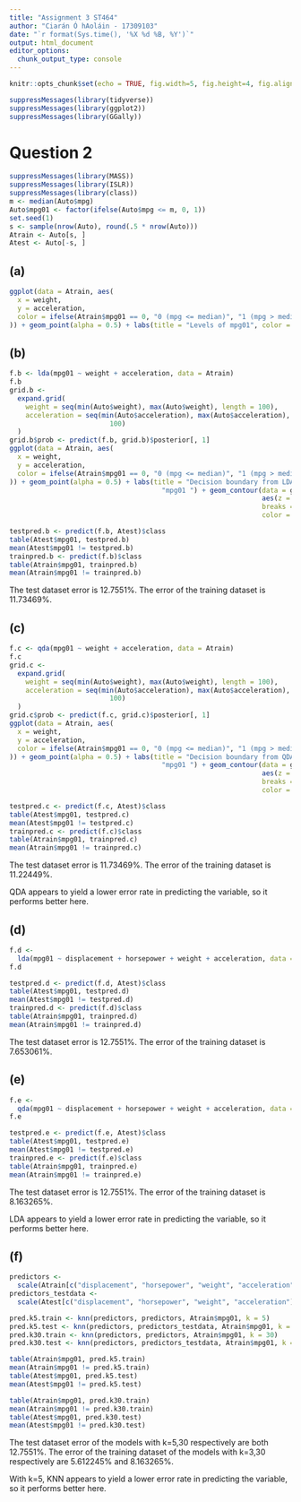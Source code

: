 ```yaml
---
title: "Assignment 3 ST464"
author: "Ciarán Ó hAoláin - 17309103"
date: "`r format(Sys.time(), '%X %d %B, %Y')`"
output: html_document
editor_options: 
  chunk_output_type: console
---
```


```r
knitr::opts_chunk$set(echo = TRUE, fig.width=5, fig.height=4, fig.align = "center")
```


```r
suppressMessages(library(tidyverse))
suppressMessages(library(ggplot2))
suppressMessages(library(GGally))

```



# Question 2



```r
suppressMessages(library(MASS))
suppressMessages(library(ISLR))
suppressMessages(library(class))
m <- median(Auto$mpg)
Auto$mpg01 <- factor(ifelse(Auto$mpg <= m, 0, 1))
set.seed(1)
s <- sample(nrow(Auto), round(.5 * nrow(Auto)))
Atrain <- Auto[s, ]
Atest <- Auto[-s, ]
```

## (a)
```r
ggplot(data = Atrain, aes(
  x = weight,
  y = acceleration,
  color = ifelse(Atrain$mpg01 == 0, "0 (mpg <= median)", "1 (mpg > median)")
)) + geom_point(alpha = 0.5) + labs(title = "Levels of mpg01", color = "mpg01 ")
```


## (b)
```r
f.b <- lda(mpg01 ~ weight + acceleration, data = Atrain)
f.b
grid.b <-
  expand.grid(
    weight = seq(min(Auto$weight), max(Auto$weight), length = 100),
    acceleration = seq(min(Auto$acceleration), max(Auto$acceleration), length =
                         100)
  )
grid.b$prob <- predict(f.b, grid.b)$posterior[, 1]
ggplot(data = Atrain, aes(
  x = weight,
  y = acceleration,
  color = ifelse(Atrain$mpg01 == 0, "0 (mpg <= median)", "1 (mpg > median)")
)) + geom_point(alpha = 0.5) + labs(title = "Decision boundary from LDA", color =
                                      "mpg01 ") + geom_contour(data = grid.b,
                                                               aes(z = prob),
                                                               breaks = .5,
                                                               color = "black")

testpred.b <- predict(f.b, Atest)$class
table(Atest$mpg01, testpred.b)
mean(Atest$mpg01 != testpred.b)
trainpred.b <- predict(f.b)$class
table(Atrain$mpg01, trainpred.b)
mean(Atrain$mpg01 != trainpred.b)
```

The test dataset error is 12.7551%.
The error of the training dataset is 11.73469%.



## (c)
```r
f.c <- qda(mpg01 ~ weight + acceleration, data = Atrain)
f.c
grid.c <-
  expand.grid(
    weight = seq(min(Auto$weight), max(Auto$weight), length = 100),
    acceleration = seq(min(Auto$acceleration), max(Auto$acceleration), length =
                         100)
  )
grid.c$prob <- predict(f.c, grid.c)$posterior[, 1]
ggplot(data = Atrain, aes(
  x = weight,
  y = acceleration,
  color = ifelse(Atrain$mpg01 == 0, "0 (mpg <= median)", "1 (mpg > median)")
)) + geom_point(alpha = 0.5) + labs(title = "Decision boundary from QDA", color =
                                      "mpg01 ") + geom_contour(data = grid.c,
                                                               aes(z = prob),
                                                               breaks = .5,
                                                               color = "black")

testpred.c <- predict(f.c, Atest)$class
table(Atest$mpg01, testpred.c)
mean(Atest$mpg01 != testpred.c)
trainpred.c <- predict(f.c)$class
table(Atrain$mpg01, trainpred.c)
mean(Atrain$mpg01 != trainpred.c)
```

The test dataset error is 11.73469%.
The error of the training dataset is 11.22449%.

QDA appears to yield a lower error rate in predicting the variable, so it performs better here.

## (d)
```r
f.d <-
  lda(mpg01 ~ displacement + horsepower + weight + acceleration, data = Atrain)
f.d

testpred.d <- predict(f.d, Atest)$class
table(Atest$mpg01, testpred.d)
mean(Atest$mpg01 != testpred.d)
trainpred.d <- predict(f.d)$class
table(Atrain$mpg01, trainpred.d)
mean(Atrain$mpg01 != trainpred.d)
```

The test dataset error is 12.7551%.
The error of the training dataset is 7.653061%.


## (e)
```r
f.e <-
  qda(mpg01 ~ displacement + horsepower + weight + acceleration, data = Atrain)
f.e

testpred.e <- predict(f.e, Atest)$class
table(Atest$mpg01, testpred.e)
mean(Atest$mpg01 != testpred.e)
trainpred.e <- predict(f.e)$class
table(Atrain$mpg01, trainpred.e)
mean(Atrain$mpg01 != trainpred.e)
```

The test dataset error is 12.7551%.
The error of the training dataset is 8.163265%.

LDA appears to yield a lower error rate in predicting the variable, so it performs better here.

## (f)
```r
predictors <-
  scale(Atrain[c("displacement", "horsepower", "weight", "acceleration")])
predictors_testdata <-
  scale(Atest[c("displacement", "horsepower", "weight", "acceleration")])

pred.k5.train <- knn(predictors, predictors, Atrain$mpg01, k = 5)
pred.k5.test <- knn(predictors, predictors_testdata, Atrain$mpg01, k = 5)
pred.k30.train <- knn(predictors, predictors, Atrain$mpg01, k = 30)
pred.k30.test <- knn(predictors, predictors_testdata, Atrain$mpg01, k = 30)

table(Atrain$mpg01, pred.k5.train)
mean(Atrain$mpg01 != pred.k5.train)
table(Atest$mpg01, pred.k5.test)
mean(Atest$mpg01 != pred.k5.test)

table(Atrain$mpg01, pred.k30.train)
mean(Atrain$mpg01 != pred.k30.train)
table(Atest$mpg01, pred.k30.test)
mean(Atest$mpg01 != pred.k30.test)
```
The test dataset error of the models with k=5,30 respectively are both 12.7551%.
The error of the training dataset of the models with k=3,30 respectively are 5.612245% and 8.163265%.

With k=5, KNN appears to yield a lower error rate in predicting the variable, so it performs better here.

